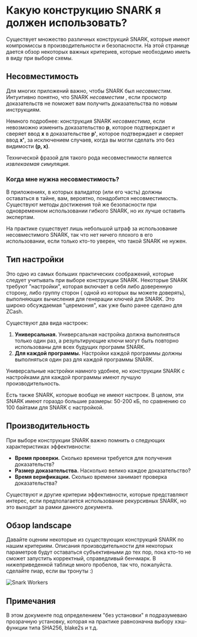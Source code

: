 
# Какую конструкцию SNARK я должен использовать?

Существует множество различных конструкций SNARK, которые имеют компромиссы в производительности и безопасности.
На этой странице дается обзор некоторых важных критериев, которые необходимо иметь в виду при выборе схемы.

## Несовместимость

Для многих приложений важно, чтобы SNARK был _несовместим_.
Интуитивно понятно, что SNARK _несовместим_ , если просмотр доказательств не поможет вам получить доказательства по новым инструкциям.

Немного подробнее: конструкция SNARK _несовместима_, если
невозможно изменить доказательство **p**, которое подтверждает и сверяет ввод **x** в доказательстве **p'**, которое подтверждает и сверяет 
ввод **x'**, за исключением случаев, когда вы могли сделать это без видимости **(p, x)**.

Технической фразой для такого рода несовместимости является _извлекаемая симуляция_.

### Когда мне нужна несовместимость?

В приложениях, в которых валидатор (или его часть) должны оставаться в тайне, вам, вероятно, понадобится
несовместимость. Существуют методы достижения той же безопасности при одновременном использовании
гибкого SNARK, но их лучше оставить экспертам.

На практике существует лишь небольшой штраф за использование несовместимого SNARK, так что нет ничего плохого в его использовании, 
если только кто-то уверен, что такой SNARK не нужен. 

## Тип настройки

Это одно из самых больших практических соображений, которые следует учитывать при выборе конструкции SNARK.
Некоторые SNARK требуют "настройки", которая включает в себя либо доверенную сторону, либо группу сторон ( одной из которых вы можете
доверять), выполняющих вычисления для генерации ключей для SNARK. Это широко обсуждаемая "церемония", как уже было ранее сделано для ZCash.

Существуют два вида настроек:

1. **Универсальная.** Универсальная настройка должна выполняться только один раз, а результирующие ключи могут быть повторно использованы для всех будущих программ SNARK.
2. **Для каждой программы.** Настройки каждой программы должны выполняться один раз для каждой программы SNARK.

Универсальные настройки намного удобнее, но конструкции SNARK с настройками для каждой программы имеют лучшую производительность.

Есть также SNARK, которые вообще не имеют настроек. В целом, эти SNARK имеют гораздо большие размеры: 50-200 кБ, по сравнению
со 100 байтами для SNARK с настройкой.

## Производительность

При выборе конструкции SNARK важно помнить о следующих характеристиках эффективности:

- **Время проверки.** Сколько времени требуется для получения доказательств?
- **Размер доказательства.** Насколько велико каждое доказательство?
- **Время верификации.** Сколько времени занимает проверка доказательства?

Существуют и другие критерии эффективности, которые представляют интерес, если предполагается использование рекурсивных SNARK, но
это выходит за рамки данного документа.

## Обзор landscape

Давайте оценим некоторые из существующих конструкций SNARK по нашим критериям.
Описания производительности для некоторых параметров будут оставаться субъективными до тех пор, пока кто-то не сможет запустить корректный, справедливый бенчмарк. В нижеприведенной таблице много пробелов, так что, пожалуйста.
сделайте пиар, если вы тронуты :)


<picture>
  <source media="(min-width:48rem)" srcset="/static/img/docsImages/Documents_SNARKS_p3-01_Tablet 1.png"/>
  <source media="(min-width:90rem)" srcset="/static/img/SnarksOverview.png"/>
  <img src="/static/img/docsImages/Documents_SNARKS_p3-01_Mobile 1.png" alt="Snark Workers"></img>
</picture>


## Примечания

В этом документе под определением "без установки" я подразумеваю прозрачную установку, которая на практике равнозначна выбору хэш-функции
типа SHA256, blake2s и т.д.

